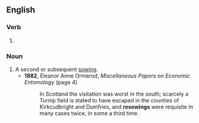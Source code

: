==English==

===Verb===
{{head|en|present participle}}

# {{present participle of|resow|lang=en|nocat=1}}

===Noun===
{{en-noun}}

# A second or subsequent [[sowing]].
#* '''1882''', Eleanor Anne Ormerod, ''Miscellaneous Papers on Economic Entomology'' (page 4)
#*: In Scotland the visitation was worst in the south; scarcely a Turnip field is stated to have escaped in the counties of Kirkcudbright and Dumfries, and '''resowings''' were requisite in many cases twice, in some a third time.